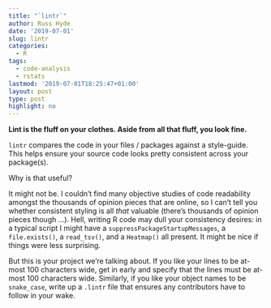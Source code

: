 ```yaml
---
title: "`lintr`"
author: Russ Hyde
date: '2019-07-01'
slug: lintr
categories:
  - R
tags:
  - code-analysis
  - rstats
lastmod: '2019-07-01T18:25:47+01:00'
layout: post
type: post
highlight: no
---
```


**Lint is the fluff on your clothes. Aside from all that fluff, you look fine.**

`lintr` compares the code in your files / packages against a style-guide. This
helps ensure your source code looks pretty consistent across your package(s).

Why is that useful?

It might not be. I couldn't find many objective studies of code readability
amongst the thousands of opinion pieces that are online, so I
can't tell you whether consistent styling is all _that_ valuable (there's
thousands of opinion pieces though ...). Hell, writing R code may dull your
consistency desires: in a typical script I might have a
`suppressPackageStartupMessages`, a `file.exists()`, a `read_tsv()`, and a
`Heatmap()` all present. It might be nice if things were less surprising.

But this is your project we're talking about. If you like your lines to be
at-most 100 characters wide, get in early and specify that the lines must be
at-most 100 characters wide. Similarly, if you like your object names to be
`snake_case`, write up a `.lintr` file that ensures any contributors have to
follow in your wake.



<!--

Code smells that can be detected with `lintr`

- Commented-out code

- Inconsistency

- Clutter / Dead Code (via codetools::checkUsage())

But it can't prevent you choosing mysterious names

Architectural properties that `lintr` shines a light on:

- readability
    - keep those lines narrow
    - 

- security
    - catch unsafe extractions with `extraction_operator_linter`
    - prevent use of undesirable functions/operators/symbols

- deployability / usability
    - catch any non-portable paths using `absolute_path_linter` / `nonportable_path_linter`

-->